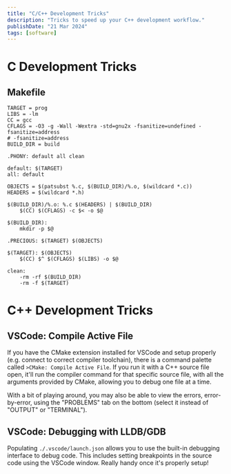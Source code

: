 ```yaml
---
title: "C/C++ Development Tricks"
description: "Tricks to speed up your C++ development workflow."
publishDate: "21 Mar 2024"
tags: [software]
---
```


# C Development Tricks

## Makefile
```
TARGET = prog
LIBS = -lm
CC = gcc
CFLAGS = -O3 -g -Wall -Wextra -std=gnu2x -fsanitize=undefined -fsanitize=address
# -fsanitize=address
BUILD_DIR = build

.PHONY: default all clean

default: $(TARGET)
all: default

OBJECTS = $(patsubst %.c, $(BUILD_DIR)/%.o, $(wildcard *.c))
HEADERS = $(wildcard *.h)

$(BUILD_DIR)/%.o: %.c $(HEADERS) | $(BUILD_DIR)
	$(CC) $(CFLAGS) -c $< -o $@

$(BUILD_DIR):
	mkdir -p $@

.PRECIOUS: $(TARGET) $(OBJECTS)

$(TARGET): $(OBJECTS)
	$(CC) $^ $(CFLAGS) $(LIBS) -o $@

clean:
	-rm -rf $(BUILD_DIR)
	-rm -f $(TARGET)
```

# C++ Development Tricks

## VSCode: Compile Active File

If you have the CMake extension installed for VSCode and setup properly (e.g. connect to correct compiler toolchain), there is a command palette called `>CMake: Compile Active File`. If you run it with a C++ source file open, it'll run the compiler command for that specific source file, with all the arguments provided by CMake, allowing you to debug one file at a time.

With a bit of playing around, you may also be able to view the errors, error-by-error, using the "PROBLEMS" tab on the bottom (select it instead of "OUTPUT" or "TERMINAL").

## VSCode: Debugging with LLDB/GDB

Populating `./.vscode/launch.json` allows you to use the built-in debugging interface to debug code. This includes setting breakpoints in the source code using the VSCode window. Really handy once it's properly setup!

